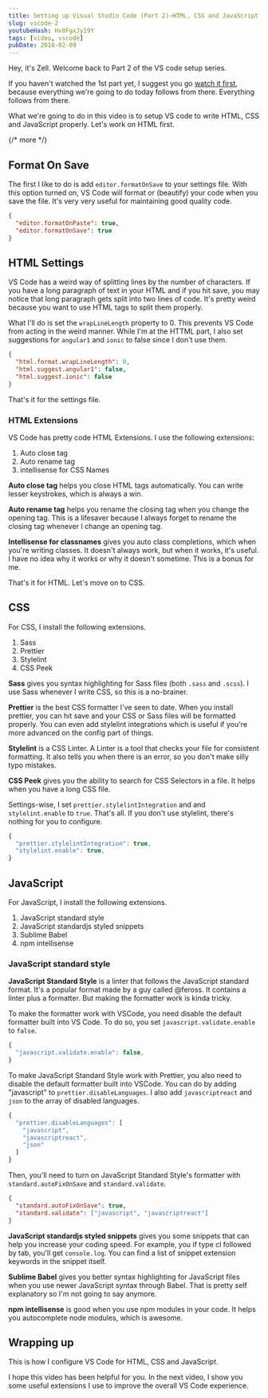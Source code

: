 ```yaml
---
title: Setting up Visual Studio Code (Part 2)—HTML, CSS and JavaScript settings
slug: vscode-2
youtubeHash: Hv8FgxJyI9Y
tags: [video, vscode]
pubDate: 2018-02-09
---
```


Hey, it's Zell. Welcome back to Part 2 of the VS code setup series.

If you haven't watched the 1st part yet, I suggest you go [watch it first](/blog/vscode-1), because everything we're going to do today follows from there. Everything follows from there.

What we're going to do in this video is to setup VS code to write HTML, CSS and JavaScript properly. Let's work on HTML first.

{/* more */}

## Format On Save

The first I like to do is add `editor.formatOnSave` to your settings file. With this option turned on, VS Code will format or (beautify) your code when you save the file. It's very very useful for maintaining good quality code.

```json
{
  "editor.formatOnPaste": true,
  "editor.formatOnSave": true
}
```

## HTML Settings

VS Code has a weird way of splitting lines by the number of characters. If you have a long paragraph of text in your HTML and if you hit save, you may notice that long paragraph gets split into two lines of code. It's pretty weird because you want to use HTML tags to split them properly.

What I'll do is set the `wrapLineLength` property to 0. This prevents VS Code from acting in the weird manner. While I'm at the HTTML part, I also set suggestions for `angular1` and `ionic` to false since I don't use them.

```json
{
  "html.format.wrapLineLength": 0,
  "html.suggest.angular1": false,
  "html.suggest.ionic": false
}
```

That's it for the settings file.

### HTML Extensions

VS Code has pretty code HTML Extensions. I use the following extensions:

1. Auto close tag
2. Auto rename tag
3. intellisense for CSS Names

**Auto close tag** helps you close HTML tags automatically. You can write lesser keystrokes, which is always a win.

**Auto rename tag** helps you rename the closing tag when you change the opening tag. This is a lifesaver because I always forget to rename the closing tag whenever I change an opening tag.

**Intellisense for classnames** gives you auto class completions, which when you're writing classes. It doesn't always work, but when it works, it's useful. I have no idea why it works or why it doesn't sometime. This is a bonus for me.

That's it for HTML. Let's move on to CSS.

## CSS

For CSS, I install the following extensions.

1. Sass
2. Prettier
3. Stylelint
4. CSS Peek

**Sass** gives you syntax highlighting for Sass files (both `.sass` and `.scss`). I use Sass whenever I write CSS, so this is a no-brainer.

**Prettier** is the best CSS formatter I've seen to date. When you install prettier, you can hit save and your CSS or Sass files will be formatted properly. You can even add stylelint integrations which is useful if you're more advanced on the config part of things.

**Stylelint** is a CSS Linter. A Linter is a tool that checks your file for consistent formatting. It also tells you when there is an error, so you don't make silly typo mistakes.

**CSS Peek** gives you the ability to search for CSS Selectors in a file. It helps when you have a long CSS file.

Settings-wise, I set `prettier.stylelintIntegration` and and `stylelint.enable` to `true`. That's all. If you don't use stylelint, there's nothing for you to configure.

```js
{
  "prettier.stylelintIntegration": true,
  "stylelint.enable": true,
}
```

## JavaScript

For JavaScript, I install the following extensions.

1. JavaScript standard style
2. JavaScript standardjs styled snippets
3. Sublime Babel
4. npm intellisense

### JavaScript standard style

**JavaScript Standard Style** is a linter that follows the JavaScript standard format. It's a popular format made by a guy called @feross. It contains a linter plus a formatter. But making the formatter work is kinda tricky.

To make the formatter work with VSCode, you need disable the default formatter built into VS Code. To do so, you set `javascript.validate.enable` to `false`.

```js
{
  "javascript.validate.enable": false,
}
```

To make JavaScript Standard Style work with Prettier, you also need to disable the default formatter built into VSCode. You can do by adding "javascript" to `prettier.disableLanguages`. I also add `javascriptreact` and `json` to the array of disabled languages.

```js
{
  "prettier.disableLanguages": [
    "javascript",
    "javascriptreact",
    "json"
  ]
}
```

Then, you'll need to turn on JavaScript Standard Style's formatter with `standard.autoFixOnSave` and `standard.validate`.

```json
{
  "standard.autoFixOnSave": true,
  "standard.validate": ["javascript", "javascriptreact"]
}
```

**JavaScript standardjs styled snippets** gives you some snippets that can help you increase your coding speed. For example, you if type cl followed by tab, you'll get `console.log`. You can find a list of snippet extension keywords in the snippet itself.

**Sublime Babel** gives you better syntax highlighting for JavaScript files when you use newer JavaScript syntax through Babel. That is pretty self explanatory so I'm not going to say anymore.

**npm intellisense** is good when you use npm modules in your code. It helps you autocomplete node modules, which is awesome.

## Wrapping up

This is how I configure VS Code for HTML, CSS and JavaScript.

I hope this video has been helpful for you. In the next video, I show you some useful extensions I use to improve the overall VS Code experience.
